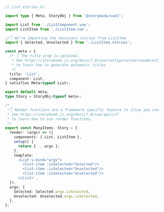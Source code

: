 ```ts
// List.stories.ts

import type { Meta, StoryObj } from '@storybook/vue3';

import List from './ListComponent.vue';
import ListItem from './ListItem.vue';

//👇 We're importing the necessary stories from ListItem
import { Selected, Unselected } from './ListItem.stories';

const meta = {
  /* 👇 The title prop is optional.
   * See https://storybook.js.org/docs/7.0/vue/configure/overview#configure-story-loading
   * to learn how to generate automatic titles
   */
  title: 'List',
  component: List,
} satisfies Meta<typeof List>;

export default meta;
type Story = StoryObj<typeof meta>;

/*
 *👇 Render functions are a framework specific feature to allow you control on how the component renders.
 * See https://storybook.js.org/docs/7.0/vue/api/csf
 * to learn how to use render functions.
 */
export const ManyItems: Story = {
  render: (args) => ({
    components: { List, ListItem },
    setup() {
      return { ...args };
    },
    template: `
      <List v-bind="args">
        <list-item :isSelected="Selected"/>
        <list-item :isSelected="Unselected"/>
        <list-item :isSelected="Unselected"/>
      </List>`,
  }),
  args: {
    Selected: Selected.args.isSelected,
    Unselected: Unselected.args.isSelected,
  },
};
```
